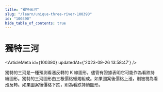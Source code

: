 ```yaml
---
title: "獨特三河"
slug: "/learn/unique-three-river-100390"
id: "100390"
hide_table_of_contents: true
---
```



# 獨特三河

<ArticleMeta id={100390} updatedAt={'2023-09-26 13:58:47'} />
<div className='border-solid border-b border-t-0 my-4 border-[var(--ifm-color-gray-300)]' />

獨特的三河是一種預測看漲反轉的 K 線圖形，儘管有證據表明它可能作為看跌持續圖形。獨特的三河圖形由三根價格蠟燭組成。如果圖案後價格上漲，則被視為看漲反轉。如果圖案後價格下跌，則為看跌持續圖形。
